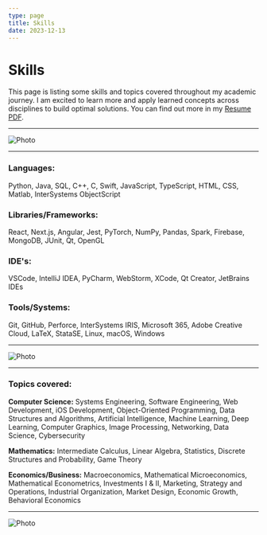 ```yaml
---
type: page
title: Skills
date: 2023-12-13
---
```


# Skills

This page is listing some skills and topics covered throughout my academic journey.
I am excited to learn more and apply learned concepts across disciplines to build optimal solutions.
You can find out more in my [Resume PDF](https://drive.google.com/file/d/1NkC5e03f6FA1Ugi53hkj4-loEumcwSE_/view?usp=sharing).


---

<Image
  src="/images/iraa.jpeg"
  alt="Photo"
  width={6000}
  height={2420}
  priority
  className="next-image"
/>

---

### Languages:

Python, Java, SQL, C++, C, Swift, JavaScript, TypeScript, HTML, CSS, Matlab, InterSystems ObjectScript

### Libraries/Frameworks:

React, Next.js, Angular, Jest, PyTorch, NumPy, Pandas, Spark, Firebase, MongoDB, JUnit, Qt, OpenGL

### IDE's:

VSCode, IntelliJ IDEA, PyCharm, WebStorm, XCode, Qt Creator, JetBrains IDEs

### Tools/Systems:

Git, GitHub, Perforce, InterSystems IRIS, Microsoft 365, Adobe Creative Cloud, LaTeX, StataSE, Linux, macOS, Windows

---

<Image
  src="/images/race.jpeg"
  alt="Photo"
  width={5048}
  height={1476}
  priority
  className="next-image"
/>

---

### Topics covered:

**Computer Science:** Systems Engineering, Software Engineering, Web Development, iOS Development,
Object-Oriented Programming, Data Structures and Algorithms, Artificial Intelligence, Machine Learning,
Deep Learning, Computer Graphics, Image Processing, Networking, Data Science, Cybersecurity

**Mathematics:** Intermediate Calculus, Linear Algebra, Statistics, Discrete Structures and Probability, Game Theory

**Economics/Business:** Macroeconomics, Mathematical Microeconomics, Mathematical Econometrics, Investments I & II,
Marketing, Strategy and Operations, Industrial Organization, Market Design, Economic Growth, Behavioral Economics

---

<Image
  src="/images/hen.jpeg"
  alt="Photo"
  width={5616}
  height={2159}
  priority
  className="next-image"
/>
